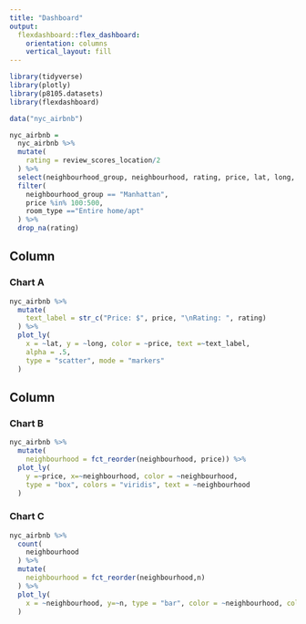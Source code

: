 ```yaml
---
title: "Dashboard"
output: 
  flexdashboard::flex_dashboard:
    orientation: columns
    vertical_layout: fill
---
```


```r
library(tidyverse)
library(plotly)
library(p8105.datasets)
library(flexdashboard)

data("nyc_airbnb")

nyc_airbnb =
  nyc_airbnb %>% 
  mutate(
    rating = review_scores_location/2
  ) %>% 
  select(neighbourhood_group, neighbourhood, rating, price, lat, long, room_type) %>% 
  filter(
    neighbourhood_group == "Manhattan",
    price %in% 100:500,
    room_type =="Entire home/apt"
  ) %>% 
  drop_na(rating)
```

Column {data-width=650}
-----------------------------------------------------------------------

### Chart A

```r
nyc_airbnb %>% 
  mutate(
    text_label = str_c("Price: $", price, "\nRating: ", rating)
  ) %>% 
  plot_ly(
    x = ~lat, y = ~long, color = ~price, text =~text_label,
    alpha = .5,
    type = "scatter", mode = "markers"
  )

```

Column {data-width=350}
-----------------------------------------------------------------------

### Chart B

```r
nyc_airbnb %>% 
  mutate(
    neighbourhood = fct_reorder(neighbourhood, price)) %>% 
  plot_ly(
    y =~price, x=~neighbourhood, color = ~neighbourhood,
    type = "box", colors = "viridis", text = ~neighbourhood
  )
```

### Chart C

```r
nyc_airbnb %>% 
  count(
    neighbourhood
  ) %>% 
  mutate(
    neighbourhood = fct_reorder(neighbourhood,n)
  ) %>% 
  plot_ly(
    x = ~neighbourhood, y=~n, type = "bar", color = ~neighbourhood, colors = "viridis"
  )
```


